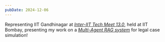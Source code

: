 ```yaml
---
pubDate: 2024-12-06
---
```


Representing IIT Gandhinagar at _<u>[Inter-IIT Tech Meet 13.0](https://interiit-tech.com/)</u>_, held at IIT Bombay, presenting my work on a _<u>[Multi-Agent RAG system](https://github.com/Reckadon/Inter-IIT-Pathway-PathRAG-Court-Simulator)</u>_ for legal case simulation!
